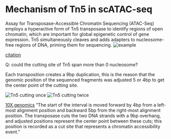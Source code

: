 # Mechanism of Tn5 in scATAC-seq
Assay for Transposase-Accessible Chromatin Sequencing (ATAC-Seq) employs a hyperactive form of Tn5 transposase to identify regions of open chromatin, which are important for global epigenetic control of gene expression. Tn5 simultaneously cleaves and adds adapters to nucleosome-free regions of DNA, priming them for sequencing.
![example](Tn5.vs.chromatin.png)
 
[citation](https://hereditasjournal.biomedcentral.com/articles/10.1186/s41065-019-0105-9)

Q: could the cutting site of Tn5 span more than 0 nucleosome?
 
 
Each transposition creates a 9bp duplication, this is the reason that the genomic position of the sequenced fragments was adjusted 5 or 4bp to get the center point of the cutting site.

![Tn5 cutting once](Tn5.cut1.jpeg)
![Tn5 cutting twice](Tn5.cut2.jpeg)


[10X genomics](https://support.10xgenomics.com/single-cell-atac/software/pipelines/latest/output/fragments)
“The start of the interval is moved forward by 4bp from a left-most alignment position and backward 5bp from the right-most alignment position. The transposase cuts the two DNA strands with a 9bp overhang, and adjusted positions represent the center point between these cuts; this position is recorded as a cut site that represents a chromatin accessibility event.”
